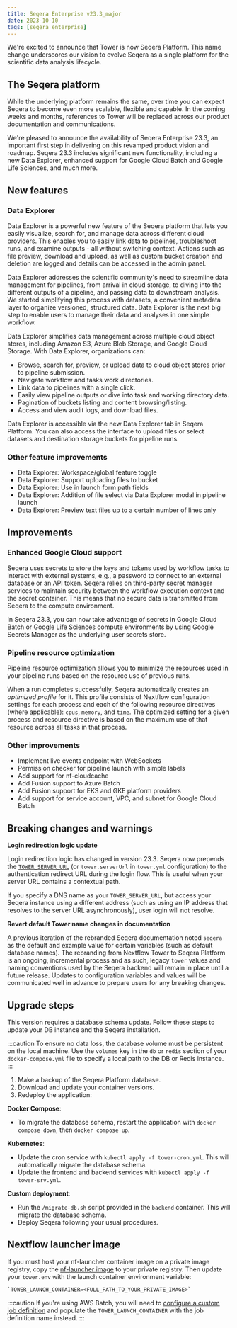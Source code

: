```yaml
---
title: Seqera Enterprise v23.3_major
date: 2023-10-10
tags: [seqera enterprise]
---
```


We're excited to announce that Tower is now Seqera Platform. This name change underscores our vision to evolve Seqera as a single platform for the scientific data analysis lifecycle.

## The Seqera platform

While the underlying platform remains the same, over time you can expect Seqera to become even more scalable, flexible and capable. In the coming weeks and months, references to Tower will be replaced across our product documentation and communications.

We're pleased to announce the availability of Seqera Enterprise 23.3, an important first step in delivering on this revamped product vision and roadmap. Seqera 23.3 includes significant new functionality, including a new Data Explorer, enhanced support for Google Cloud Batch and Google Life Sciences, and much more.

## New features

### Data Explorer

Data Explorer is a powerful new feature of the Seqera platform that lets you easily visualize, search for, and manage data across different cloud providers. This enables you to easily link data to pipelines, troubleshoot runs, and examine outputs - all without switching context. Actions such as file preview, download and upload, as well as custom bucket creation and deletion are logged and details can be accessed in the admin panel.

Data Explorer addresses the scientific community's need to streamline data management for pipelines, from arrival in cloud storage, to diving into the different outputs of a pipeline, and passing data to downstream analysis. We started simplifying this process with datasets, a convenient metadata layer to organize versioned, structured data. Data Explorer is the next big step to enable users to manage their data and analyses in one simple workflow.

Data Explorer simplifies data management across multiple cloud object stores, including Amazon S3, Azure Blob Storage, and Google Cloud Storage. With Data Explorer, organizations can:

- Browse, search for, preview, or upload data to cloud object stores prior to pipeline submission.
- Navigate workflow and tasks work directories.
- Link data to pipelines with a single click.
- Easily view pipeline outputs or dive into task and working directory data.
- Pagination of buckets listing and content browsing/listing.
- Access and view audit logs, and download files.

Data Explorer is accessible via the new Data Explorer tab in Seqera Platform. You can also access the interface to upload files or select datasets and destination storage buckets for pipeline runs.

### Other feature improvements

- Data Explorer: Workspace/global feature toggle
- Data Explorer: Support uploading files to bucket
- Data Explorer: Use in launch form path fields
- Data Explorer: Addition of file select via Data Explorer modal in pipeline launch
- Data Explorer: Preview text files up to a certain number of lines only

## Improvements

### Enhanced Google Cloud support

Seqera uses secrets to store the keys and tokens used by workflow tasks to interact with external systems, e.g., a password to connect to an external database or an API token. Seqera relies on third-party secret manager services to maintain security between the workflow execution context and the secret container. This means that no secure data is transmitted from Seqera to the compute environment.

In Seqera 23.3, you can now take advantage of secrets in Google Cloud Batch or Google Life Sciences compute environments by using Google Secrets Manager as the underlying user secrets store.

### Pipeline resource optimization

Pipeline resource optimization allows you to minimize the resources used in your pipeline runs based on the resource use of previous runs.

When a run completes successfully, Seqera automatically creates an _optimized profile_ for it. This profile consists of Nextflow configuration settings for each process and each of the following resource directives (where applicable): `cpus`, `memory`, and `time`. The optimized setting for a given process and resource directive is based on the maximum use of that resource across all tasks in that process.

### Other improvements

- Implement live events endpoint with WebSockets
- Permission checker for pipeline launch with simple labels
- Add support for nf-cloudcache
- Add Fusion support to Azure Batch
- Add Fusion support for EKS and GKE platform providers
- Add support for service account, VPC, and subnet for Google Cloud Batch

## Breaking changes and warnings

**Login redirection logic update**

Login redirection logic has changed in version 23.3. Seqera now prepends the [`TOWER_SERVER_URL`](https://docs.seqera.io/platform/23.3/enterprise/configuration/overview#basic-configuration) (or `tower.serverUrl` in `tower.yml` configuration) to the authentication redirect URL during the login flow. This is useful when your server URL contains a contextual path.

If you specify a DNS name as your `TOWER_SERVER_URL`, but access your Seqera instance using a different address (such as using an IP address that resolves to the server URL asynchronously), user login will not resolve.

**Revert default Tower name changes in documentation**

A previous iteration of the rebranded Seqera documentation noted `seqera` as the default and example value for certain variables (such as default database names). The rebranding from Nextflow Tower to Seqera Platform is an ongoing, incremental process and as such, legacy `tower` values and naming conventions used by the Seqera backend will remain in place until a future release. Updates to configuration variables and values will be communicated well in advance to prepare users for any breaking changes.

## Upgrade steps

This version requires a database schema update. Follow these steps to update your DB instance and the Seqera installation.

:::caution
To ensure no data loss, the database volume must be persistent on the local machine. Use the `volumes` key in the `db` or `redis` section of your `docker-compose.yml` file to specify a local path to the DB or Redis instance.
:::

1. Make a backup of the Seqera Platform database.
2. Download and update your container versions.
3. Redeploy the application:

**Docker Compose**:

- To migrate the database schema, restart the application with `docker compose down`, then `docker compose up`.

**Kubernetes**:

- Update the cron service with `kubectl apply -f tower-cron.yml`. This will automatically migrate the database schema.
- Update the frontend and backend services with `kubectl apply -f tower-srv.yml`.

**Custom deployment**:

- Run the `/migrate-db.sh` script provided in the `backend` container. This will migrate the database schema.
- Deploy Seqera following your usual procedures.

## Nextflow launcher image

If you must host your nf-launcher container image on a private image registry, copy the [nf-launcher image](https://quay.io/seqeralabs/nf-launcher:j17-23.04.1) to your private registry. Then update your `tower.env` with the launch container environment variable:

    `TOWER_LAUNCH_CONTAINER=<FULL_PATH_TO_YOUR_PRIVATE_IMAGE>`

:::caution
If you're using AWS Batch, you will need to [configure a custom job definition](https://docs.seqera.io/platform/23.3/advanced-topics/custom-launch-container) and populate the `TOWER_LAUNCH_CONTAINER` with the job definition name instead.
:::

